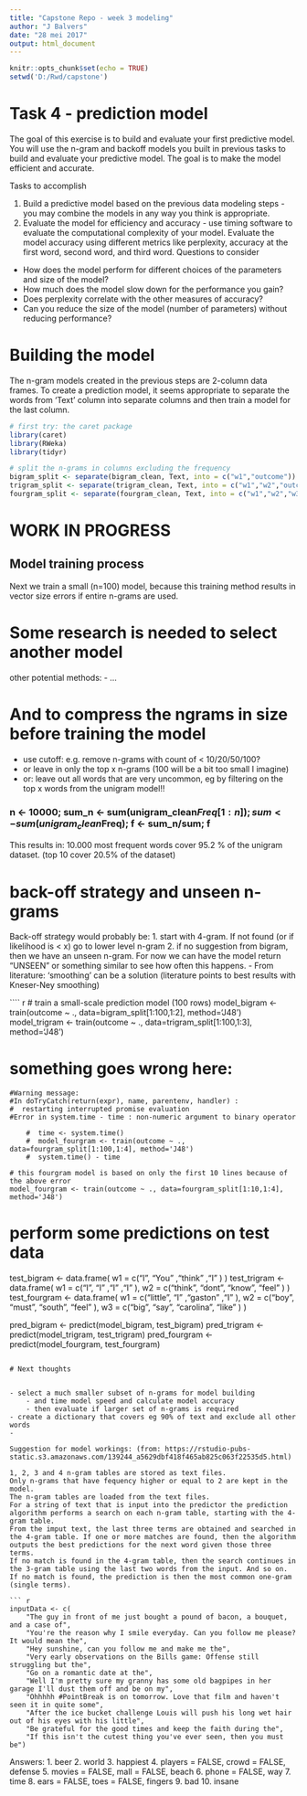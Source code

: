 ---
title: "Capstone Repo - week 3 modeling"
author: "J Balvers"
date: "28 mei 2017"
output: html_document
---

```{r setup, include=FALSE}
knitr::opts_chunk$set(echo = TRUE)
setwd('D:/Rwd/capstone')

```

# Task 4 - prediction model

The goal of this exercise is to build and evaluate your first predictive model. You will use the n-gram and backoff models you built in previous tasks to build and evaluate your predictive model. The goal is to make the model efficient and accurate.

Tasks to accomplish

1. Build a predictive model based on the previous data modeling steps - you may combine the models in any way you think is appropriate.
2. Evaluate the model for efficiency and accuracy - use timing software to evaluate the computational complexity of your model. Evaluate the model accuracy using different metrics like perplexity, accuracy at the first word, second word, and third word.
Questions to consider 

- How does the model perform for different choices of the parameters and size of the model?
- How much does the model slow down for the performance you gain?
- Does perplexity correlate with the other measures of accuracy?
- Can you reduce the size of the model (number of parameters) without reducing performance?

# Building the model

The n-gram models created in the previous steps are 2-column data frames. To create a prediction model, it seems appropriate to separate the words from 'Text' column into separate columns and then train a model for the last column.


```{r model, warning=FALSE}
# first try: the caret package
library(caret)
library(RWeka)
library(tidyr)

# split the n-grams in columns excluding the frequency
bigram_split <- separate(bigram_clean, Text, into = c("w1","outcome"))
trigram_split <- separate(trigram_clean, Text, into = c("w1","w2","outcome"))
fourgram_split <- separate(fourgram_clean, Text, into = c("w1","w2","w3","outcome"))

```

# WORK IN PROGRESS

## Model training process

Next we train a small (n=100) model, because this training method results in vector size errors if entire n-grams are used.

# Some research is needed to select another model
other potential methods:
- ... 

# And to compress the ngrams in size before training the model
- use cutoff: e.g. remove n-grams with count of < 10/20/50/100?
- or leave in only the top x n-grams (100 will be a bit too small I imagine)
- or: leave out all words that are very uncommon, eg by filtering on the top x words from the unigram model!!

### n <- 10000; sum_n <- sum(unigram_clean$Freq[1:n]); sum <- sum(unigram_clean$Freq); f <- sum_n/sum; f
This results in: 10.000 most frequent words cover 95.2 % of the unigram dataset. (top 10 cover 20.5% of the dataset)

# back-off strategy and unseen n-grams
Back-off strategy would probably be:
1. start with 4-gram. If not found (or if likelihood is < x) go to lower level n-gram
2. if no suggestion from bigram, then we have an unseen n-gram. For now we can have the model return "UNSEEN" or something similar to see how often this happens.
  - From literature: 'smoothing' can be a solution (literature points to best results with Kneser-Ney smoothing)


```` {r model_training}
# train a small-scale prediction model (100 rows)
model_bigram <- train(outcome ~ ., data=bigram_split[1:100,1:2], method='J48')
model_trigram <- train(outcome ~ ., data=trigram_split[1:100,1:3], method='J48')

# something goes wrong here: 
    #Warning message:
    #In doTryCatch(return(expr), name, parentenv, handler) :
    #  restarting interrupted promise evaluation
    #Error in system.time - time : non-numeric argument to binary operator
   
        #  time <- system.time()
        #  model_fourgram <- train(outcome ~ ., data=fourgram_split[1:100,1:4], method='J48')
        #  system.time() - time

    # this fourgram model is based on only the first 10 lines because of the above error
    model_fourgram <- train(outcome ~ ., data=fourgram_split[1:10,1:4], method='J48')

# perform some predictions on test data
test_bigram <- data.frame(
    w1 = c("I", "You" ,"think" ,"I" )
)
test_trigram <- data.frame(
    w1 = c("I", "I" ,"I" ,"I" ), 
    w2 = c("think", "dont", "know", "feel" )
)
test_fourgram <- data.frame(
    w1 = c("little", "I" ,"gaston" ,"I" ), 
    w2 = c("boy", "must", "south", "feel" ),
    w3 = c("big", "say", "carolina", "like" )
)


pred_bigram <- predict(model_bigram, test_bigram)
pred_trigram <- predict(model_trigram, test_trigram)
pred_fourgram <- predict(model_fourgram, test_fourgram)

```

# Next thoughts


- select a much smaller subset of n-grams for model building
	- and time model speed and calculate model accuracy
	- then evaluate if larger set of n-grams is required
- create a dictionary that covers eg 90% of text and exclude all other words
- 

Suggestion for model workings: (from: https://rstudio-pubs-static.s3.amazonaws.com/139244_a5629dbf418f465ab825c063f22535d5.html)

1, 2, 3 and 4 n-gram tables are stored as text files.
Only n-grams that have fequency higher or equal to 2 are kept in the model.
The n-gram tables are loaded from the text files.
For a string of text that is input into the predictor the prediction algorithm performs a search on each n-gram table, starting with the 4-gram table.
From the imput text, the last three terms are obtained and searched in the 4-gram table. If one or more matches are found, then the algorithm outputs the best predictions for the next word given those three terms.
If no match is found in the 4-gram table, then the search continues in the 3-gram table using the last two words from the input. And so on. If no match is found, the prediction is then the most common one-gram (single terms).

``` {r quiz2}

inputData <- c(
    "The guy in front of me just bought a pound of bacon, a bouquet, and a case of",
    "You're the reason why I smile everyday. Can you follow me please? It would mean the",
    "Hey sunshine, can you follow me and make me the",
    "Very early observations on the Bills game: Offense still struggling but the",
    "Go on a romantic date at the",
    "Well I'm pretty sure my granny has some old bagpipes in her garage I'll dust them off and be on my",
    "Ohhhhh #PointBreak is on tomorrow. Love that film and haven't seen it in quite some",
    "After the ice bucket challenge Louis will push his long wet hair out of his eyes with his little",
    "Be grateful for the good times and keep the faith during the",
    "If this isn't the cutest thing you've ever seen, then you must be")
```

Answers:
1. beer
2. world
3. happiest
4. players = FALSE, crowd = FALSE, defense
5. movies = FALSE, mall = FALSE, beach
6. phone = FALSE, way
7. time
8. ears = FALSE, toes = FALSE, fingers
9. bad
10. insane